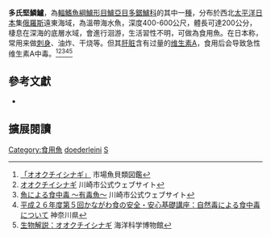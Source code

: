 {{Speciesbox
| name = 多氏堅鱗鱸
| status = NE
| status_system = IUCN3.1
| image = Stereolepis doederleini.jpg
| image_width = 250px
| genus = Stereolepis
| species = doederleini
| authority = Lindberg & Krasyukova, 1969
| synonyms = 
}}

'''多氏堅鱗鱸'''，為[[輻鰭魚綱|輻鰭魚綱]][[鱸形目|鱸形目]][[鱸亞目|鱸亞目]][[多鋸鱸科|多鋸鱸科]]的其中一[[種|種]]，分布於西北[[太平洋|太平洋]][[日本|日本]]集[[俄羅斯|俄羅斯]]遠東海域，為溫帶海水魚，深度400-600公尺，體長可達200公分，棲息在深海的底層水域，會進行洄游，生活習性不明，可做為食用魚。在日本称{{jp|j=大口石投|hg=オオクチイシナギ|rm=Ookuchi Ishinagi|help=no}}，常用来做[[刺身|刺身]]、油炸、干烧等。但其[[肝脏|肝脏]]含有过量的[[维生素A|维生素A]]，食用后会导致急性维生素A中毒。<ref>[http://www.zukan-bouz.com/syu/%E3%82%AA%E3%82%AA%E3%82%AF%E3%83%81%E3%82%A4%E3%82%B7%E3%83%8A%E3%82%AE 「オオクチイシナギ」] {{Wayback|url=http://www.zukan-bouz.com/syu/%E3%82%AA%E3%82%AA%E3%82%AF%E3%83%81%E3%82%A4%E3%82%B7%E3%83%8A%E3%82%AE |date=20200926160740 }} 市場魚貝類図鑑</ref><ref>[http://www.city.kawasaki.jp/350/page/0000017952.html オオクチイシナギ] {{Wayback|url=http://www.city.kawasaki.jp/350/page/0000017952.html |date=20161127214758 }} 川崎市公式ウェブサイト</ref><ref>[http://www.city.kawasaki.jp/350/page/0000017147.html 魚による食中毒 ～有毒魚～] {{Wayback|url=http://www.city.kawasaki.jp/350/page/0000017147.html |date=20200128194615 }} 川崎市公式ウェブサイト</ref><ref>[http://www.pref.kanagawa.jp/uploaded/attachment/741705.pdf 平成２６年度第５回かながわ食の安全・安心基礎講座：自然毒による食中毒について] {{Wayback|url=http://www.pref.kanagawa.jp/uploaded/attachment/741705.pdf |date=20161127153002 }} 神奈川県</ref><ref>[http://www.umi.muse-tokai.jp/encyclopedia/fish/ookcisng.html 生物解説：オオクチイシナギ] {{Wayback|url=http://www.umi.muse-tokai.jp/encyclopedia/fish/ookcisng.html |date=20160320015335 }} 海洋科学博物館</ref>

== 參考文獻 ==
*{{FishBase_species|genus=Stereolepis |species=doederleini|year=2016|month=9}}
{{reflist}}

== 擴展閱讀 ==
{{refbegin}}
{{wikispecies-inline|Stereolepis doederleini|多氏堅鱗鱸}}
{{refend}}
{{Taxonbar|from=Q2746299}}

[[Category:食用魚|Category:食用魚]]
[[Category:堅鱗鱸屬|doederleini]]
[[Category:1969年描述的鱼类|S]]


{{鱸形目小作品}}